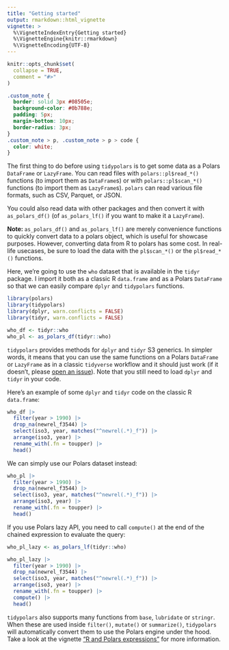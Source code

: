 ---
title: "Getting started"
output: rmarkdown::html_vignette
vignette: >
  %\VignetteIndexEntry{Getting started}
  %\VignetteEngine{knitr::rmarkdown}
  %\VignetteEncoding{UTF-8}
---

```{r, include = FALSE}
knitr::opts_chunk$set(
  collapse = TRUE,
  comment = "#>"
)
```

```{css, echo=FALSE}
.custom_note {
  border: solid 3px #08505e;
  background-color: #0b788e;
  padding: 5px;
  margin-bottom: 10px;
  border-radius: 3px;
}
.custom_note > p, .custom_note > p > code {
  color: white;
}
```

The first thing to do before using `tidypolars` is to get some data as a Polars
`DataFrame` or `LazyFrame`. You can read files with `polars::pl$read_*()`
functions (to import them as `DataFrame`s) or with `polars::pl$scan_*()` 
functions (to import them as `LazyFrame`s). `polars` can read various file 
formats, such as CSV, Parquet, or JSON.

You could also read data with other packages and then convert it with
`as_polars_df()` (of `as_polars_lf()` if you want to make it a 
`LazyFrame`). 

<div class="custom_note">
  <p><b>Note: </b><code>as_polars_df()</code> and <code>as_polars_lf()</code> are merely
  convenience functions to quickly convert data to a polars object, which is
  useful for showcase purposes. However, converting data from R to polars has
  some cost. In real-life usecases, be sure to load the data with the 
  <code>pl\$scan_\*()</code> or the <code>pl\$read_\*()</code> functions.</p>
</div>

Here, we're going to use the `who` dataset that is available in the `tidyr` 
package. I import it both as a classic R `data.frame` and as a Polars `DataFrame`
so that we can easily compare `dplyr` and `tidypolars` functions.

```{r setup}
library(polars)
library(tidypolars)
library(dplyr, warn.conflicts = FALSE)
library(tidyr, warn.conflicts = FALSE)

who_df <- tidyr::who
who_pl <- as_polars_df(tidyr::who)
```

`tidypolars` provides methods for `dplyr` and `tidyr` S3 generics. In simpler words, it 
means that you can use the same functions on a Polars `DataFrame` or `LazyFrame`
as in a classic `tidyverse` workflow and it should just work (if it doesn't,
please [open an issue](https://github.com/etiennebacher/tidypolars/issues)).
Note that you still need to load `dplyr` and `tidyr` in your code.

Here's an example of some `dplyr` and `tidyr` code on the classic R `data.frame`:

```{r}
who_df |> 
  filter(year > 1990) |> 
  drop_na(newrel_f3544) |> 
  select(iso3, year, matches("^newrel(.*)_f")) |> 
  arrange(iso3, year) |> 
  rename_with(.fn = toupper) |> 
  head()
```

We can simply use our Polars dataset instead:

```{r}
who_pl |> 
  filter(year > 1990) |> 
  drop_na(newrel_f3544) |> 
  select(iso3, year, matches("^newrel(.*)_f")) |> 
  arrange(iso3, year) |> 
  rename_with(.fn = toupper) |> 
  head()
```

If you use Polars lazy API, you need to call `compute()` at the end of the 
chained expression to evaluate the query:

```{r}
who_pl_lazy <- as_polars_lf(tidyr::who)

who_pl_lazy |> 
  filter(year > 1990) |> 
  drop_na(newrel_f3544) |> 
  select(iso3, year, matches("^newrel(.*)_f")) |> 
  arrange(iso3, year) |> 
  rename_with(.fn = toupper) |> 
  compute() |> 
  head()
```


`tidypolars` also supports many functions from `base`, `lubridate` or `stringr`.
When these are used inside `filter()`, `mutate()` or `summarize()`, `tidypolars`
will automatically convert them to use the Polars engine under the hood. Take
a look at the vignette ["R and Polars expressions"](https://tidypolars.etiennebacher.com/articles/r-and-polars-expressions) for more information.
